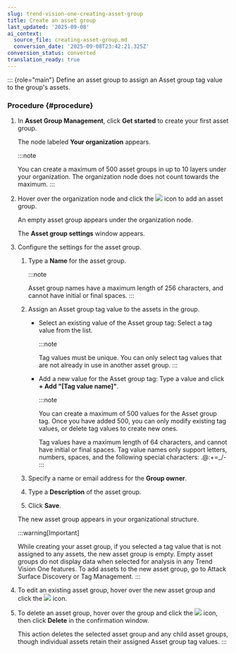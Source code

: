 ```yaml
---
slug: trend-vision-one-creating-asset-group
title: Create an asset group
last_updated: '2025-09-08'
ai_context:
  source_file: creating-asset-group.md
  conversion_date: '2025-09-08T23:42:21.325Z'
conversion_status: converted
translation_ready: true
---
```


::: {role="main"}
Define an asset group to assign an Asset group tag value to the group's assets.

### Procedure {#procedure}

1.  In **Asset Group Management**, click **Get started** to create your first asset group.

    The node labeled **Your organization** appears.

    :::note

    You can create a maximum of 500 asset groups in up to 10 layers under your organization. The organization node does not count towards the maximum.
    :::

2.  Hover over the organization node and click the ![](/images/add_icon=cf892c2f-1a1f-4d22-848f-023067e4a507.webp) icon to add an asset group.

    An empty asset group appears under the organization node.

    The **Asset group settings** window appears.

3.  Configure the settings for the asset group.

    1.  Type a **Name** for the asset group.

        :::note

        Asset group names have a maximum length of 256 characters, and cannot have initial or final spaces.
        :::

    2.  Assign an Asset group tag value to the assets in the group.

        - Select an existing value of the Asset group tag: Select a tag value from the list.

          :::note

          Tag values must be unique. You can only select tag values that are not already in use in another asset group.
          :::

        - Add a new value for the Asset group tag: Type a value and click **+ Add "\[Tag value name\]"**.

          :::note

          You can create a maximum of 500 values for the Asset group tag. Once you have added 500, you can only modify existing tag values, or delete tag values to create new ones.

          Tag values have a maximum length of 64 characters, and cannot have initial or final spaces. Tag value names only support letters, numbers, spaces, and the following special characters: .@:+=\_/-
          :::

    3.  Specify a name or email address for the **Group owner**.

    4.  Type a **Description** of the asset group.

    5.  Click **Save**.

    The new asset group appears in your organizational structure.

    :::warning[Important]

    While creating your asset group, if you selected a tag value that is not assigned to any assets, the new asset group is empty. Empty asset groups do not display data when selected for analysis in any Trend Vision One features. To add assets to the new asset group, go to Attack Surface Discovery or Tag Management.
    :::

4.  To edit an existing asset group, hover over the new asset group and click the ![](/images/edit_icon=GUID-1F1D1164-5310-4D6D-ACD0-6049C86960AF.webp) icon.

5.  To delete an asset group, hover over the group and click the ![](/images/trash_icon=GUID-47cf6867-6315-438e-8670-86ff36f22a28.webp) icon, then click **Delete** in the confirmation window.

    This action deletes the selected asset group and any child asset groups, though individual assets retain their assigned Asset group tag values.
:::
